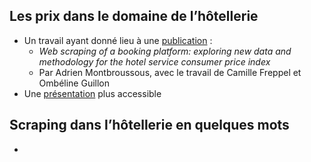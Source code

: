 ## Les prix dans le domaine de l'hôtellerie

- Un travail ayant donné lieu à une [publication](https://www.ottawagroup.org/Ottawa/ottawagroup.nsf/4a256353001af3ed4b2562bb00121564/90eefd961765454eca25886a00042203/$FILE/Web%20scraping%20of%20booking.com_Paper.pdf) :
    - *Web scraping of a booking platform: exploring new data and methodology for the hotel service consumer price index*
    - Par Adrien Montbroussous, avec le travail de Camille Freppel et Ombéline Guillon

- Une [présentation](http://www.jms-insee.fr/2022/S14_1_PPT_MONTBROUSSOUS_JMS2022.pdf) plus accessible

## Scraping dans l'hôtellerie en quelques mots

- 